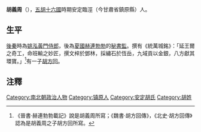 '''胡義周'''（{{bd|?||?||}}），[[五胡十六國|五胡十六國]]時期安定臨涇（今甘肅省鎮原縣）人。

==生平==
[[後秦|後秦]]時為[[姚泓|姚泓]][[黃門侍郎|黃門侍郎]]，後為[[夏國|夏國]][[赫連勃勃|赫連勃勃]]的[[秘書監|秘書監]]。撰有《統萬城銘》：「延王爾之奇工，命班輸之妙匠，撰文梓於鄧林，採繡石於恆岳，九域貢以金銀，八方獻其環寶。」<ref>《晉書·赫連勃勃載記》說是胡義周所寫；《魏書·胡方回傳》，《北史·胡方回傳》認為是胡義周之子胡方回所寫。</ref>有一子[[胡方回|胡方回]]。

==注釋==
<div class="references-small">
<references />
</div>

{{DEFAULTSORT:H}}
[[Category:南北朝政治人物|Category:南北朝政治人物]]
[[Category:镇原人|Category:镇原人]]
[[Category:安定胡氏|Category:安定胡氏]]
[[Category:胡姓|Category:胡姓]]